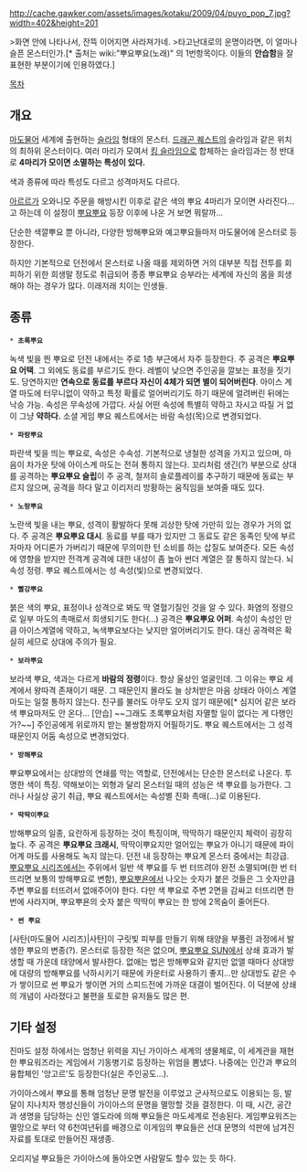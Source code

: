 http://cache.gawker.com/assets/images/kotaku/2009/04/puyo_pop_7.jpg?width=402&height=201

>화면 안에 나타나서, 잔뜩 이어지면 사라져가네.
>타고난대로의 운명이라면, 이 얼마나 슬픈 몬스터인가.[* 출처는 wiki:"뿌요뿌요(노래)" 의 1번항목이다. 이들의 '''안습함'''을 잘 표현한 부분이기에 인용하였다.]

[[목차]]
== 개요 ==
[[마도물어]] 세계에 출현하는 [[슬라임]] 형태의 몬스터. [[드래곤 퀘스트]]의 슬라임과 같은 위치의 최하위 몬스터이다. 여러 마리가 모여서 [[킹 슬라임]]으로 합체하는 슬라임과는 정 반대로 '''4마리가 모이면 소멸하는 특성이 있다.'''

색과 종류에 따라 특성도 다르고 성격마저도 다르다.

[[아르르]]가 오와니모 주문을 해방시킨 이후로 같은 색의 뿌요 4마리가 모이면 사라진다...고 하는데 이 설정이 [[뿌요뿌요]] 등장 이후에 나온 거 보면 뭐랄까...

단순한 색깔뿌요 뿐 아니라, 다양한 방해뿌요와 예고뿌요들마저 마도물어에 몬스터로 등장한다.

하지만 기본적으로 던전에서 몬스터로 나올 때를 제외하면 거의 대부분 직접 전투를 회피하기 위한 희생말 정도로 취급되어 종종 뿌요뿌요 승부라는 세계에 자신의 몸을 희생해야 하는 경우가 많다. 이래저래 치이는 인생들.

== 종류 ==
 * ''' 초록뿌요'''
녹색 빛을 띈 뿌요로 던전 내에서는 주로 1층 부근에서 자주 등장한다. 주 공격은 '''뿌요뿌요 어택'''. 그 외에도 동료를 부르기도 한다. 레벨이 낮으면 주인공을 깔보는 표정을 짓기도. 당연하지만 '''연속으로 동료를 부르다 자신이 4체가 되면 별이 되어버린다'''. 아이스 계열 마도에 터무니없이 약하고 특정 확률로 얼어버리기도 하기 때문에 얼려버린 뒤에는 낙승 가능. 속성은 무속성에 가깝다. 사실 어떤 속성에 특별히 약하고 자시고 따질 거 없이 그냥 '''약하다.''' 소셜 게임 뿌요 퀘스트에서는 바람 속성(목)으로 변경되었다. 

 * ''' 파랑뿌요'''
파란색 빛을 띄는 뿌요로, 속성은 수속성. 기본적으로 냉철한 성격을 가지고 있으며, 마음이 차가운 탓에 아이스계 마도는 전혀 통하지 않는다. 꼬리처럼 생긴(?) 부분으로 상대를 공격하는 '''뿌요뿌요 슬립'''이 주 공격, 철저히 솔로플레이를 추구하기 때문에 동료는 부르지 않으며, 공격을 하다 말고 이리저리 방황하는 움직임을 보여줄 때도 있다.

 * ''' 노랑뿌요'''
노란색 빛을 내는 뿌요, 성격이 활발하다 못해 괴상한 탓에 가만히 있는 경우가 거의 없다. 주 공격은 '''뿌요뿌요 대시'''. 동료를 부를 때가 있지만 그 동료도 같은 동족인 탓에 부르자마자 어디론가 가버리기 때문에 무의미한 턴 소비를 하는 삽질도 보여준다. 모든 속성에 영향을 받지만 전격계 공격에 대한 내성이 좀 높아 썬더 계열은 잘 통하지 않는다. 뇌속성 정령. 뿌요 퀘스트에서는 성 속성(빛)으로 변경되었다.

 * ''' 빨강뿌요'''
붉은 색의 뿌요, 표정이나 성격으로 봐도 딱 열혈기질인 것을 알 수 있다. 화염의 정령으로 일부 마도의 촉매로서 희생되기도 한다(...) 공격은 '''뿌요뿌요 어퍼'''. 속성이 속성인 만큼 아이스계열에 약하고, 녹색뿌요보다는 낮지만 얼어버리기도 한다. 대신 공격력은 확실히 세므로 상대에 주의가 필요.

 * ''' 보라뿌요'''
보라색 뿌요, 색과는 다르게 '''바람의 정령'''이다. 항상 울상인 얼굴인데. 그 이유는 뿌요 세계에서 왕따격 존재이기 때문. 그 때문인지 몰라도 늘 상처받은 마음 상태라 아이스 계열 마도는 일절 통하지 않는다. 친구를 불러도 아무도 오지 않기 때문에[* 심지어 같은 보라색 뿌요마저도 안 온다... [안습] ~~그래도 초록뿌요처럼 자멸할 일이 없다는 게 다행인가?~~] 주인공에게 위로까지 받는 불쌍함까지 어필하기도. 뿌요 퀘스트에서는 그 성격 때문인지 어둠 속성으로 변경되었다. 

 * ''' 방해뿌요'''
뿌요뿌요에서는 상대방의 연쇄를 막는 역할로, 던전에서는 단순한 몬스터로 나온다. 투명한 색이 특징. 약해보이는 외형과 달리 몬스터일 때의 성능은 색 뿌요를 능가한다. 그러나 사실상 공기 취급, 뿌요 퀘스트에서는 속성별 진화 촉매(...)로 이용된다. 

 * ''' 딱딱이뿌요'''
방해뿌요의 일종, 요란하게 등장하는 것이 특징이며, 딱딱하기 때문인지 체력이 굉장히 높다. 주 공격은 '''뿌요뿌요 크래시''', 딱딱이뿌요지만 얼어있는 뿌요가 아니기 때문에 파이어계 마도를 사용해도 녹지 않는다. 던전 내 등장하는 뿌요계 몬스터 중에서는 최강급. [[뿌요뿌요 시리즈]]에서는 주위에서 일반 색 뿌요를 두 번 터뜨려야 완전 소멸되며(한 번 터뜨리면 보통의 방해뿌요로 변함), [[뿌요뿌욘]]에서 나오는 숫자가 붙은 것들은 그 숫자만큼 주변 뿌요를 터뜨려서 없애주어야 한다. 다만 색 뿌요로 주변 2면을 감싸고 터뜨리면 한 번에 사라지며, 뿌요뿌욘의 숫자 붙은 딱딱이 뿌요는 한 방에 2목숨이 줄어든다.

 * ''' 썬 뿌요'''
[사탄(마도물어 시리즈)|사탄]이 구릿빛 피부를 만들기 위해 태양을 부풀린 과정에서 발생한 뿌요의 변종(?). 몬스터로 등장한 적은 없으며, [[뿌요뿌요 SUN]]에서 상쇄 효과가 발생할 때 가운데 태양에서 발사한다. 없애는 법은 방해뿌요와 같지만 없앨 때마다 상대방에 대량의 방해뿌요를 낙하시키기 때문에 카운터로 사용하기 좋지...만 상대방도 같은 수가 쌓이므로 썬 뿌요가 쌓이면 거의 스피드전에 가까운 대결이 벌어진다. 이 덕분에 상쇄의 개념이 사라졌다고 불편을 토로한 유저들도 많은 편.

== 기타 설정 ==
진마도 설정 하에서는 엄청난 위력을 지닌 가이아스 세계의 생물체로, 이 세계관을 재현한  뿌요워즈라는 게임에서 기동병기로 등장하는 위엄을 뽐냈다. 나중에는 인간과 뿌요의 융합체인 '앙고르'도 등장한다(실은 주인공도...).

가이아스에서 뿌요를 통해 엄청난 문명 발전을 이루었고 군사적으로도 이용되는 등, 발달이 지나치자 행성신들이 가이아스의 문명을 멸망할 것을 결정한다. 이 때, 시간, 공간과 생명을 담당하는 신인 엘도라에 의해 뿌요들은 마도세계로 전송된다. 게임뿌요워즈는 멸망으로 부터 약 6천여년뒤를 배경으로 이게임의 뿌요들은 선대 문명의 석판에 남겨진 자료를 토대로 만들어진 재생종.

오리지널 뿌요들은 가이아스에 돌아오면 사람말도 할수 있는 듯 하다.
